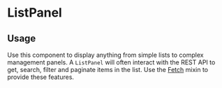 

<Meta of={ListPanelStories} />

# ListPanel

## Usage

Use this component to display anything from simple lists to complex management panels. A `ListPanel` will often interact with the REST API to get, search, filter and paginate items in the list. Use the [Fetch](#/mixins/fetch) mixin to provide these features.

<Primary />
<ArgTypes />
